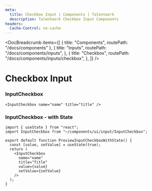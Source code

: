 ```yaml
---
meta:
  title: Checkbox Input | Components | Talentwork
  description: Talentwork Checkbox Input Components
headers:
  Cache-Control: no-cache
---
```



<DocBreadcrumb
  items={[
    { title: "Components", routePath: "/docs/components" },
    {
      title: "Inputs",
      routePath: "/docs/components/inputs",
    },
    {
      title: "Checkbox",
      routePath: "/docs/components/inputs/checkbox",
    },
  ]}
/>

# Checkbox Input


### InputCheckbox

<PreviewInputCheckbox />

```tsx
<InputCheckbox name="name" title="title" />
```


### InputCheckbox - with State

<PreviewInputCheckboxWithState />

```tsx
import { useState } from "react";
import InputCheckbox from "~/components/ui/input/InputCheckbox";

export default function PreviewInputCheckboxWithState() {
  const [value, setValue] = useState(true);
  return (
    <InputCheckbox
      name="name"
      title="Title"
      value={value}
      setValue={setValue}
    />
  );
}
```

